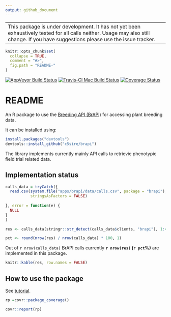```yaml
---
output: github_document
---
```



<!-- README.md is generated from README.Rmd. Please edit that file -->

--------------------------------------------------------------
This package is under development. It has not yet been exhaustively tested for all calls neither. Usage may also still change. If you have suggestions please use the issue tracker.
------------------------------------------------------------------------

```r
knitr::opts_chunk$set(
  collapse = TRUE,
  comment = "#>",
  fig.path = "README-"
)
```
[![AppVeyor Build Status](https://ci.appveyor.com/api/projects/status/github/c5sire/brapi?branch=master&svg=true)](https://ci.appveyor.com/project/c5sire/brapi)
[![Travis-CI Mac Build Status](https://travis-ci.org/c5sire/brapi.svg?branch=master&label=Mac%20OSX)](https://travis-ci.org/c5sire/brapi)
[![Coverage Status](https://img.shields.io/codecov/c/github/c5sire/brapi/master.svg)](https://codecov.io/github/c5sire/brapi?branch=master)

# README

An R package to use the [Breeding API (BrAPI)](http://docs.brapi.apiary.io) for accessing plant breeding data.

It can be installed using:

```r
install.packages("devtools")
devtools::install_github("c5sire/brapi")
```

The library implements currently mainly API calls to retrievie phenotypic field trial related data.

## Implementation status

```r
calls_data = tryCatch({
  read.csv(system.file("apps/brapi/data/calls.csv", package = "brapi"),
           stringsAsFactors = FALSE)
  
}, error = function(e) {
  NULL
}
)

res <- calls_data[stringr::str_detect(calls_data$clients, "brapi"), 1:4]

pct <- round(nrow(res) / nrow(calls_data) * 100, 1)
```

Out of `r nrow(calls_data)` BrAPI calls currently **`r nrow(res)` (`r pct`%)** are implemented in this package.

```r
knitr::kable(res, row.names = FALSE)

```



## How to use the package

See [tutorial](https://github.com/c5sire/brapi/blob/master/inst/doc/tutorial.Rmd).


```r
rp =covr::package_coverage()

covr::report(rp)

```





